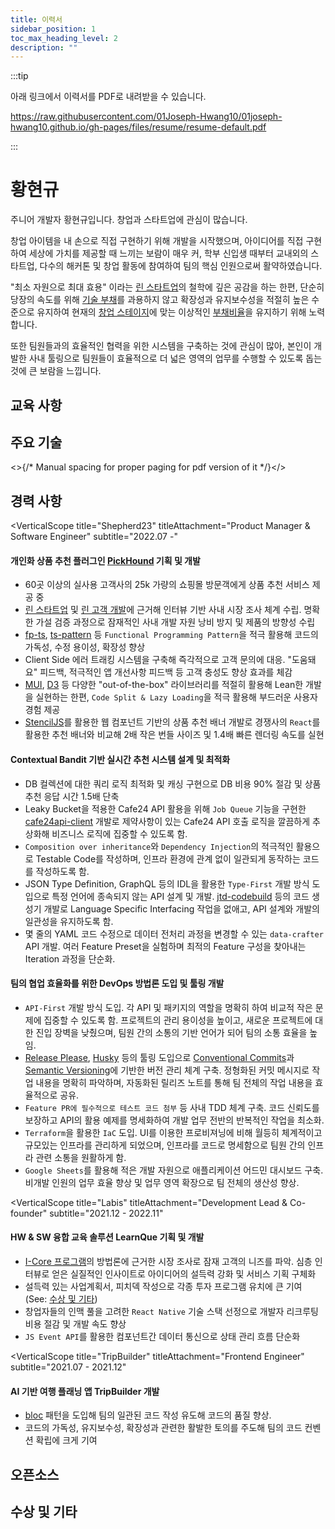 ```yaml
---
title: 이력서
sidebar_position: 1
toc_max_heading_level: 2
description: ""
---
```






:::tip

아래 링크에서 이력서를 PDF로 내려받을 수 있습니다.

https://raw.githubusercontent.com/01Joseph-Hwang10/01joseph-hwang10.github.io/gh-pages/files/resume/resume-default.pdf

:::

# 황현규

<Overview />

<section className="introduction" markdown="1">

주니어 개발자 황현규입니다. 창업과 스타트업에 관심이 많습니다.

창업 아이템을 내 손으로 직접 구현하기 위해 개발을 시작했으며, 
아이디어를 직접 구현하여 세상에 가치를 제공할 때 느끼는 보람이 매우 커,
학부 신입생 때부터 교내외의 스타트업, 다수의 해커톤 및 창업 활동에
참여하여 팀의 핵심 인원으로써 활약하였습니다.

"최소 자원으로 최대 효용" 이라는 
[린 스타트업](https://m.yes24.com/Goods/Detail/7921251)의 철학에 깊은
공감을 하는 한편, 단순히 당장의 속도를 위해 
[기술 부채](https://ko.wikipedia.org/wiki/%EA%B8%B0%EC%88%A0_%EB%B6%80%EC%B1%84)를 
과용하지 않고 확장성과 유지보수성을 적절히 높은 수준으로 유지하여
현재의 [창업 스테이지](https://www.svb.com/startup-insights/startup-growth/what-are-the-three-stages-of-a-startup/)에 맞는 이상적인 
[부채비율](https://m.itooza.com/view.php?ud=2011052716424933678)을 
유지하기 위해 노력합니다.

또한 팀원들과의 효율적인 협력을 위한 시스템을 구축하는 것에 관심이 많아, 본인이 
개발한 사내 툴링으로 팀원들이 효율적으로 더 넓은 영역의 업무를 수행할 수 있도록 돕는 것에 큰 보람을 느낍니다.

</section>

## 교육 사항

<Education />

## 주요 기술

<TechStacks />

<>{/* Manual spacing for proper paging for pdf version of it */}</>

<div id="hr-on-career" />

## 경력 사항

<VerticalScope 
  title="Shepherd23" 
  titleAttachment="Product Manager & Software Engineer" 
  subtitle="2022.07 -"
>

#### 개인화 상품 추천 플러그인 [PickHound](https://store.cafe24.com/kr/apps/17367) 기획 및 개발

- 60곳 이상의 실사용 고객사의 25k 가량의 쇼핑몰 방문객에게 상품 추천 서비스 제공 중
- [린 스타트업](https://m.yes24.com/Goods/Detail/7921251) 및 [린 고객 개발](https://m.yes24.com/Goods/Detail/17638366)에 근거해 인터뷰 기반 사내 시장 조사 체계 수립. 명확한 가설 검증 과정으로 잠재적인 사내 개발 자원 낭비 방지 및 제품의 방향성 수립
- [fp-ts](https://gcanti.github.io/fp-ts/), [ts-pattern](https://github.com/gvergnaud/ts-pattern/) 등 `Functional Programming Pattern`을 적극 활용해 코드의 가독성, 수정 용이성, 확장성 향상
- Client Side 에러 트래킹 시스템을 구축해 즉각적으로 고객 문의에 대응. "도움돼요" 피드백, 적극적인 앱 개선사항 피드백 등 고객 충성도 향상 효과를 체감
- [MUI](https://mui.com/), [D3](https://d3js.org/) 등 다양한 "out-of-the-box" 라이브러리를 적절히 활용해 Lean한 개발을 실현하는 한편, `Code Split & Lazy Loading`을 적극 활용해 부드러운 사용자 경험 제공
- [StencilJS](https://stenciljs.com/)를 활용한 웹 컴포넌트 기반의 상품 추천 배너 개발로 경쟁사의 `React`를 활용한 추천 배너와 비교해 2배 작은 번들 사이즈 및 1.4배 빠른 렌더링 속도를 실현

#### Contextual Bandit 기반 실시간 추천 시스템 설계 및 최적화

- DB 컬렉션에 대한 쿼리 로직 최적화 및 캐싱 구현으로 DB 비용 90% 절감 및 상품 추천 응답 시간 1.5배 단축
- Leaky Bucket을 적용한 Cafe24 API 활용을 위해 `Job Queue` 기능을 구현한 [cafe24api-client](https://github.com/shepherd231/cafe24api-client) 개발로 제약사항이 있는 Cafe24 API 호출 로직을 깔끔하게 추상화해 비즈니스 로직에 집중할 수 있도록 함.
- `Composition over inheritance`와 `Dependency Injection`의 적극적인 활용으로 Testable Code를 작성하며, 인프라 환경에 관계 없이 일관되게 동작하는 코드를 작성하도록 함.
- JSON Type Definition, GraphQL 등의 IDL을 활용한 `Type-First` 개발 방식 도입으로 특정 언어에 종속되지 않는 API 설계 및 개발. [jtd-codebuild](https://github.com/01Joseph-Hwang10/jtd-codebuild) 등의 코드 생성기 개발로 Language Specific Interfacing 작업을 없애고, API 설계와 개발의 일관성을 유지하도록 함.
- 몇 줄의 YAML 코드 수정으로 데이터 전처리 과정을 변경할 수 있는 `data-crafter` API 개발. 여러 Feature Preset을 실험하며 최적의 Feature 구성을 찾아내는 Iteration 과정을 단순화.

#### 팀의 협업 효율화를 위한 DevOps 방법론 도입 및 툴링 개발

- `API-First` 개발 방식 도입. 각 API 및 패키지의 역할을 명확히 하여 비교적 작은 문제에 집중할 수 있도록 함. 프로젝트의 관리 용이성을 높이고, 새로운 프로젝트에 대한 진입 장벽을 낮췄으며, 팀원 간의 소통의 기반 언어가 되어 팀의 소통 효율을 높임.
- [Release Please](https://github.com/googleapis/release-please), [Husky](https://typicode.github.io/husky/) 등의 툴링 도입으로 [Conventional Commits](https://www.conventionalcommits.org/en/v1.0.0/)과 [Semantic Versioning](https://semver.org/)에 기반한 버전 관리 체계 구축. 정형화된 커밋 메시지로 작업 내용을 명확히 파악하며, 자동화된 릴리즈 노트를 통해 팀 전체의 작업 내용을 효율적으로 공유.
- `Feature PR에 필수적으로 테스트 코드 첨부` 등 사내 TDD 체계 구축. 코드 신뢰도를 보장하고 API의 활용 예제를 명세화하여 개발 업무 전반의 반복적인 작업을 최소화.
- `Terraform`을 활용한 `IaC` 도입. UI를 이용한 프로비져닝에 비해 월등히 체계적이고 규모있는 인프라를 관리하게 되었으며, 인프라를 코드로 명세함으로 팀원 간의 인프라 관련 소통을 원활하게 함.
- `Google Sheets`를 활용해 적은 개발 자원으로 애플리케이션 어드민 대시보드 구축. 비개발 인원의 업무 효율 향상 및 업무 영역 확장으로 팀 전체의 생산성 향상.

</VerticalScope>

<VerticalScope 
  title="Labis" 
  titleAttachment="Development Lead & Co-founder" 
  subtitle="2021.12 - 2022.11"
>

#### HW & SW 융합 교육 솔루션 LearnQue 기획 및 개발

- [I-Core 프로그램](https://icorps.or.kr/doc/business1.php)의 방법론에 근거한 시장 조사로 잠재 고객의 니즈를 파악. 심층 인터뷰로 얻은 실질적인 인사이트로 아이디어의 설득력 강화 및 서비스 기획 구체화
- 설득력 있는 사업계획서, 피치덱 작성으로 각종 투자 프로그램 유치에 큰 기여 (See: [수상 및 기타](#수상-및-기타))
- 창업자들의 인맥 풀을 고려한 `React Native` 기술 스택 선정으로 개발자 리크루팅 비용 절감 및 개발 속도 향상
- `JS Event API`를 활용한 컴포넌트간 데이터 통신으로 상태 관리 흐름 단순화


</VerticalScope>

<VerticalScope 
  title="TripBuilder" 
  titleAttachment="Frontend Engineer" 
  subtitle="2021.07 - 2021.12"
>

#### AI 기반 여행 플래닝 앱 TripBuilder 개발

- [bloc](https://bloclibrary.dev/) 패턴을 도입해 팀의 일관된 코드 작성 유도해 코드의 품질 향상.
- 코드의 가독성, 유지보수성, 확장성과 관련한 활발한 토의를 주도해 팀의 코드 컨벤션 확립에 크게 기여

</VerticalScope>

## 오픈소스

<QueryClientProvider client={queryClient}>
  <OpenSourceList
    repoToInclude={
      new Set(["jtd-codebuild", "static-webpage-with-auth", "cafe24api-client"])
    }
  />
</QueryClientProvider>

## 수상 및 기타

<Achievements />
